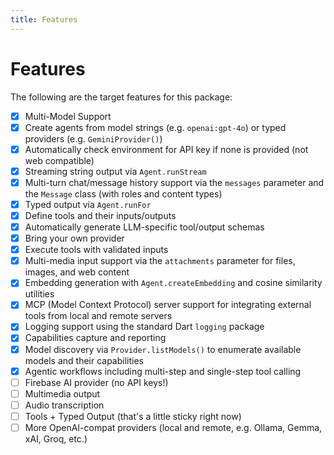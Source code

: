 ```yaml
---
title: Features
---
```


# Features

The following are the target features for this package:

- [x] Multi-Model Support
- [x] Create agents from model strings (e.g. `openai:gpt-4o`) or typed providers
  (e.g. `GeminiProvider()`)
- [x] Automatically check environment for API key if none is provided (not web
  compatible)
- [x] Streaming string output via `Agent.runStream`
- [x] Multi-turn chat/message history support via the `messages` parameter and
  the `Message` class (with roles and content types)
- [x] Typed output via `Agent.runFor`
- [x] Define tools and their inputs/outputs
- [x] Automatically generate LLM-specific tool/output schemas
- [x] Bring your own provider
- [x] Execute tools with validated inputs
- [x] Multi-media input support via the `attachments` parameter for files,
  images, and web content
- [x] Embedding generation with `Agent.createEmbedding` and cosine similarity
  utilities
- [x] MCP (Model Context Protocol) server support for integrating external tools
  from local and remote servers
- [x] Logging support using the standard Dart `logging` package
- [x] Capabilities capture and reporting
- [x] Model discovery via `Provider.listModels()` to enumerate available models
  and their capabilities
- [x] Agentic workflows including multi-step and single-step tool calling
- [ ] Firebase AI provider (no API keys!)
- [ ] Multimedia output
- [ ] Audio transcription
- [ ] Tools + Typed Output (that's a little sticky right now)
- [ ] More OpenAI-compat providers (local and remote, e.g. Ollama, Gemma, xAI, Groq, etc.) 